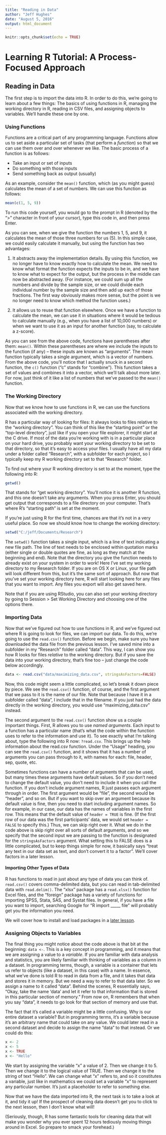 ```yaml
---
title: "Reading in Data"
author: "Jeff Hughes"
date: "August 5, 2016"
output: html_document
---
```


```r
knitr::opts_chunk$set(echo = TRUE)
```

# Learning R Tutorial: A Process-Focused Approach

## Reading in Data

The first step is to import the data into R. In order to do this, we're going to learn about a few things: The basics of using functions in R, managing the working directory in R, reading in CSV files, and assigning objects to variables. We'll handle these one by one.

### Using Functions

Functions are a critical part of any programming language. Functions allow us to set aside a particular set of tasks (that perform a *function*) so that we can use them over and over whenever we like. The basic process of a function is as follows:

* Take an input or set of inputs
* Do something with those inputs
* Send something back as output (usually)

As an example, consider the `mean()` function, which (as you might guess) calculates the mean of a set of numbers. We can use this function as follows:

```r
mean(c(1, 5, 9))
```

To run this code yourself, you would go to the prompt in R (denoted by the ">" character in front of your cursor), type this code in, and then press Enter.

As you can see, when we give the function the numbers 1, 5, and 9, it calculates the mean of those three numbers for us (5). In this simple case, we could easily calculate it manually, but using the function has two advantages:

1. It abstracts away the implementation details. By using this function, we no longer have to know exactly how to calculate the mean. We need to know what format the function expects the inputs to be in, and we have to know what to expect for the output, but the process in the middle can now be abstracted away. (For instance, we could sum up all the numbers and divide by the sample size, or we could divide each individual number by the sample size and then add up each of those fractions. The first way obviously makes more sense, but the point is we no longer need to know which method the function uses.)

2. It allows us to reuse that function elsewhere. Once we have a function to calculate the mean, we can use it in situations where it would be tedious to calculate manually (e.g., when you have a list of 10,000 numbers) or when we want to use it as an input for another function (say, to calculate a z-score).

As you can see from the above code, functions have parentheses after them: `mean()`. Within these parentheses are where we include the inputs to the function (if any) -- these inputs are known as "arguments". The mean function typically takes a single argument, which is a vector of numbers. From the above code, you'll notice that I actually snuck in a second function, the `c()` function ("c" stands for "combine"). This function takes a set of values and combines it into a vector, which we'll talk about more later. For now, just think of it like a list of numbers that we've passed to the `mean()` function.

### The Working Directory

Now that we know how to use functions in R, we can use the functions associated with the working directory.

R has a particular way of looking for files: It always looks to files relative to the "working directory". You can think of this like the "starting point" or the "top-level directory", just like if you open your file explorer, it might start at the C drive. If most of the data you're working with is in a particular place on your hard drive, you probably want your working directory to be set to that directory, so that it's easy to access your files. I usually have all my data under a folder called "Research", with a subfolder for each project, so I typically keep my R working directory set to that "Research" folder.

To find out where your R working directory is set to at the moment, type the following into R:

```r
getwd()
```

That stands for "get working directory". You'll notice it is another R function, and this one doesn't take any arguments. When you press Enter, you should get output that corresponds to a file directory on your computer. That's where R's "starting path" is set at the moment.

If you're just using R for the first time, chances are that it's not in a very useful place. So now we should know how to change the working directory:

```r
setwd("C:/jeff/Documents/Research")
```

The `setwd()` function takes a single input, which is a line of text indicating a new file path. The line of text needs to be enclosed within quotation marks (either single or double quotes are fine, as long as they match at the beginning and end). Note that the directory you give the function needs to already exist on your system in order to work! Here I've set my working directory to my Research folder. If you are on OS X or Linux, your file path will look different from this, but it's the same sort of approach. But now that you've set your working directory here, R will start looking here for any files that you want to import. Any files you export will also get saved here.

Note that if you are using RStudio, you can also set your working directory by going to Session > Set Working Directory and choosing one of the options there.

### Importing Data

Now that we've figured out how to use functions in R, and we've figured out where R is going to look for files, we can import our data. To do this, we're going to use the `read.csv()` function. Before we begin, make sure you have downloaded the data file from the previous lesson. I've saved mine into a subfolder in my "Research" folder called "data". This way, I can show you how R looks for files *relative* to the working directory. But if you save the data into your working directory, that's fine too -- just change the code below accordingly.

```r
data <- read.csv("data/maximizing_data.csv", stringsAsFactors=FALSE)
```

Now, this code might seem a little complicated, so let's break it down piece by piece. We see the `read.csv()` function, of course, and the first argument that we pass to it is the name of our file. Note that because I have it in a subfolder called "data", I include that in the filename. If you just had the data directly in the working directory, you would use "maximizing_data.csv" instead.

The second argument to the `read.csv()` function show us a couple important things. First, R allows you to use *named arguments*. Each input to a function has a particular name (that's what the code within the function uses to refer to the information and use it). To see exactly what I'm talking about, type the following into R now: `?read.csv`. This brings up the help information about the read.csv function. Under the "Usage" heading, you can see the `read.csv()` function, and it shows that it has a number of arguments you can pass through to it, with names for each: file, header, sep, quote, etc.

Sometimes functions can have a number of arguments that can be used, but many times these arguments have default values. So if you don't need to change the default value, you don't need to include it when you call the function. If you don't include argument names, R just passes each argument through in order. The first argument would be "file", the second would be "header", and so on. But if you want to skip over an argument because its default value is fine, then you need to start including argument names. So for example, in our case, our data has the names of variables in the first row. This means that the default value of `header = TRUE` is fine. (If the first row of our data was the first participants' data, we would set `header = FALSE` to specify this.) Thus, we can skip right over it. What we do in the code above is skip right over all sorts of default arguments, and so we specify that the second input we are passing to the function is designated for the `stringsAsFactors` argument. What setting this to FALSE does is a little complicated, but to keep things simple for now, it basically says "treat any text in our data set as text, and don't convert it to a factor". We'll cover factors in a later lesson.

<aside>
#### Importing Other Types of Data
R has functions to read in just about any type of data you can think of. `read.csv()` covers comma-delimited data, but you can read in tab-delimited data with `read.delim()`. The "xlsx" package has a `read.xlsx()` function for Excel files, and the "foreign" package has a variety of functions for importing SPSS, Stata, SAS, and Systat files. In general, if you have a file you want to import, searching Google for "R import _____ file" will probably get you the information you need.

We will cover how to install and load packages in a [later lesson](PLACEHOLDER).
</aside>

### Assigning Objects to Variables

The final thing you might notice about the code above is that bit at the beginning: `data <- `. This is a key concept in programming, and it means that we are assigning a value to a *variable*. If you are familiar with data analysis and statistics, you are likely familiar with thinking of variables as a column in a dataset. In programming terms, though, a variable is a container that lets us refer to objects (like a dataset, in this case) with a name. In essence, what we've done is told R to read in data from a file, and it takes that data and stores it in memory. But we need a way to refer to that data later. So we assign a name to it called "data". Behind the scenes, R essentially says, "Okay, take the name 'data' and let it refer to that information that is stored in this particular section of memory." From now on, R remembers that when you say "data", it needs to go look for that section of memory and use that.

The fact that it's called a variable might be a little confusing. Why is our entire dataset a variable? But in programming terms, it's a variable because it's an arbitrary name that could take on any value. We could later read in a second dataset and decide to assign the name "data" to that instead. Or we could do this:

```r
x <- 2
x <- 5
x <- TRUE
x <- "Hello"
```

We start by assigning the variable "x" a value of 2. Then we change it to 5. Then we change it to the logical value of TRUE. Then we change it to the string of text "Hello". We can change what "x" refers to, and so it constitutes a variable, just like in mathematics we could set a variable "x" to represent any particular number. It's just a placeholder to refer to something else.

Now that we have the data imported into R, the next task is to take a look at it, and tidy it up! If the prospect of cleaning data doesn't get you to click to the next lesson, then I don't know what will!

(Seriously, though, R has some fantastic tools for cleaning data that will make you wonder why you ever spent 12 hours tediously moving things around in Excel. So prepare to smack your forehead.)